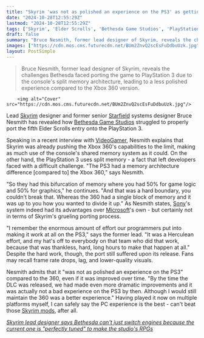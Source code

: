 ```yaml
---
title: "Skyrim 'was not as polished an experience on the PS3' as getting the RPG to work on Sony's console was a 'Herculean effort for Bethesda'"
date: "2024-10-28T12:55:29Z"
lastmod: "2024-10-28T12:55:29Z"
tags: ['Skyrim', 'Elder Scrolls', 'Bethesda Game Studios', 'PlayStation 3', 'Xbox 360', 'RPG', 'Porting', 'Game Development', 'Sony', 'Microsoft']
draft: false
summary: "Bruce Nesmith, former lead designer of Skyrim, reveals the challenges Bethesda faced porting the game to PlayStation 3 due to the console's split memory architecture, leading to a less polished experience compared to the Xbox 360 version."
images: ["https://cdn.mos.cms.futurecdn.net/BUm2ZnvQ2scEsFuDdbuUzk.jpg"]
layout: PostSimple
---
```

> Bruce Nesmith, former lead designer of Skyrim, reveals the challenges Bethesda faced porting the game to PlayStation 3 due to the console's split memory architecture, leading to a less polished experience compared to the Xbox 360 version.


        <img alt="Cover" src="https://cdn.mos.cms.futurecdn.net/BUm2ZnvQ2scEsFuDdbuUzk.jpg"/>
        
Lead [<u>Skyrim</u>](https://www.gamesradar.com/skyrim-guide/) designer and former senior [<u>Starfield</u>](https://www.gamesradar.com/starfield-guide/) systems designer Bruce Nesmith has revealed how [<u>Bethesda Game Studios</u>](https://www.gamesradar.com/tag/bethesda-game-studios/) struggled to properly port the fifth Elder Scrolls entry onto the PlayStation 3.

Speaking in a recent interview with [<u>VideoGamer</u>](https://www.videogamer.com/features/skyrim-on-ps3-was-a-herculean-effort-bruce-nesmith/), Nesmith explains that Skyrim was already pushing the Xbox 360's capabilities to the limit, making as much use of the console's shared memory system as it could. On the other hand, the PlayStation 3 uses split memory - a fact that left developers faced with a difficult challenge. "The PS3 had a memory architecture difference [compared to] the Xbox 360," says Nesmith.

"So they had this bifurcation of memory where you had 50% for game logic and 50% for graphics," he continues. "And that was a hard boundary, you couldn't break that. Whereas the 360 had a single block of memory and it was up to you how you wanted to divide it up." As Nesmith states, [Sony](https://www.gamesradar.com/tag/sony/)'s system indeed had its advantages over [<u>Microsoft</u>](https://www.gamesradar.com/tag/microsoft/)'s own - but certainly not in terms of Skyrim's grueling porting process.

"I remember the enormous amount of effort our programmers put into making it work at all on the PS3," says the former lead. "It was a Herculean effort, and my hat's off to everybody on that team who did that work, because that was thankless, hard, long hours to make that happen at all." Despite the hard work, though, the port still suffered upon its release. Fans may recall frame rate drops, lag, and lower-quality visuals.

Nesmith admits that it "was not as polished an experience on the PS3" compared to the 360, even if it was improved over time. "By the time the DLC was released, we had made even more dramatic improvements and it was actually not a bad experience on the PS3 by then. Although I would still maintain the 360 was a better experience." Having played it now on multiple platforms myself, I can safely say the PC experience is the best - can't beat those [<u>Skyrim mods</u>](https://www.gamesradar.com/best-skyrim-mods/), after all.

[<u><em>Skyrim lead designer says Bethesda can't just switch engines because the current one is "perfectly tuned" to make the studio's RPGs</em></u>](https://www.gamesradar.com/games/the-elder-scrolls/skyrim-lead-designer-says-bethesda-cant-just-switch-engines-because-the-current-one-is-perfectly-tuned-to-make-the-studios-rpgs/)
        